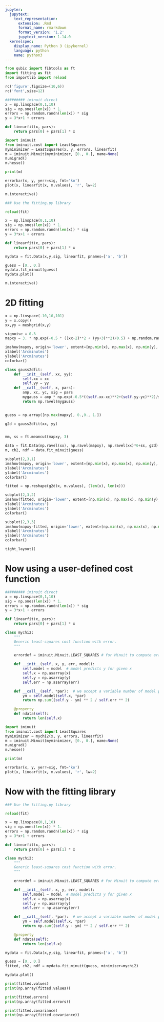 ```yaml
---
jupyter:
  jupytext:
    text_representation:
      extension: .Rmd
      format_name: rmarkdown
      format_version: '1.2'
      jupytext_version: 1.14.0
  kernelspec:
    display_name: Python 3 (ipykernel)
    language: python
    name: python3
---
```


```python
from qubic import fibtools as ft
import fitting as fit
from importlib import reload

rc('figure',figsize=(10,6))
rc('font',size=12)

```

```python
######### iminuit direct
x = np.linspace(0,1,10)
sig = np.ones(len(x)) * 1.
errors = np.random.randn(len(x)) * sig
y = 3*x+1 + errors

def linearfit(x, pars):
    return pars[0] + pars[1] * x

import iminuit
from iminuit.cost import LeastSquares
myminimizer = LeastSquares(x, y, errors, linearfit)
m = iminuit.Minuit(myminimizer, [0., 0.], name=None)
m.migrad()
m.hesse()

print(m)

errorbar(x, y, yerr=sig, fmt='ko')
plot(x, linearfit(x, m.values), 'r', lw=2)
```

```python
m.interactive()
```

```python
### Use the fitting.py library 

reload(fit)

x = np.linspace(0,1,10)
sig = np.ones(len(x)) * 1.
errors = np.random.randn(len(x)) * sig
y = 3*x+1 + errors

def linearfit(x, pars):
    return pars[0] + pars[1] * x

mydata = fit.Data(x,y,sig, linearfit, pnames=['a', 'b'])

guess = [0., 0.]
mydata.fit_minuit(guess)
mydata.plot()
```

```python
m.interactive()
```

# 2D fitting

```python
x = np.linspace(-10,10,101)
y = x.copy()
xx,yy = meshgrid(x,y)

signoise = 0.3
mapxy = 3. * np.exp(-0.5 * ((xx-2)**2 + (yy+3)**2)/0.5) + np.random.randn(*np.shape(xx))*signoise

imshow(mapxy, origin='lower', extent=[np.min(x), np.max(x), np.min(y), np.max(y)])
xlabel('Arcminutes')
ylabel('Arcminutes')
colorbar()

```

```python
class gauss2dfit:
    def __init__(self, xx, yy):
        self.xx = xx
        self.yy = yy
    def __call__(self, x, pars):
        amp, xc, yc, sig = pars
        mygauss = amp * np.exp(-0.5*((self.xx-xc)**2+(self.yy-yc)**2)/sig**2)
        return np.ravel(mygauss)
        

guess = np.array([np.max(mapxy), 0.,0., 1.])

g2d = gauss2dfit(xx, yy)


mm, ss = ft.meancut(mapxy, 3)

data = fit.Data(np.ravel(xx), np.ravel(mapxy), np.ravel(xx)*0+ss, g2d)
m, ch2, ndf = data.fit_minuit(guess)

subplot(2,3,1)
imshow(mapxy, origin='lower', extent=[np.min(x), np.max(x), np.min(y), np.max(y)])
xlabel('Arcminutes')
ylabel('Arcminutes')
colorbar()

fitted = np.reshape(g2d(x, m.values), (len(x), len(x)))

subplot(2,3,2)
imshow(fitted, origin='lower', extent=[np.min(x), np.max(x), np.min(y), np.max(y)])
xlabel('Arcminutes')
ylabel('Arcminutes')
colorbar()

subplot(2,3,3)
imshow(mapxy-fitted, origin='lower', extent=[np.min(x), np.max(x), np.min(y), np.max(y)])
xlabel('Arcminutes')
ylabel('Arcminutes')
colorbar()

tight_layout()
```

# Now using a user-defined cost function

```python
######### iminuit direct
x = np.linspace(0,1,10)
sig = np.ones(len(x)) * 1.
errors = np.random.randn(len(x)) * sig
y = 3*x+1 + errors

def linearfit(x, pars):
    return pars[0] + pars[1] * x

class mychi2:
    """
    Generic least-squares cost function with error.
    """
    
    errordef = iminuit.Minuit.LEAST_SQUARES # for Minuit to compute errors correctly

    def __init__(self, x, y, err, model):
        self.model = model  # model predicts y for given x
        self.x = np.asarray(x)
        self.y = np.asarray(y)
        self.err = np.asarray(err)

    def __call__(self, *par):  # we accept a variable number of model parameters
        ym = self.model(self.x, *par)
        return np.sum((self.y - ym) ** 2 / self.err ** 2)

    @property
    def ndata(self):
        return len(self.x)

import iminuit
from iminuit.cost import LeastSquares
myminimizer = mychi2(x, y, errors, linearfit)
m = iminuit.Minuit(myminimizer, [0., 0.], name=None)
m.migrad()
m.hesse()

print(m)

errorbar(x, y, yerr=sig, fmt='ko')
plot(x, linearfit(x, m.values), 'r', lw=2)
```

# Now with the fitting library

```python
### Use the fitting.py library 

reload(fit)

x = np.linspace(0,1,10)
sig = np.ones(len(x)) * 1.
errors = np.random.randn(len(x)) * sig
y = 3*x+1 + errors

def linearfit(x, pars):
    return pars[0] + pars[1] * x

class mychi2:
    """
    Generic least-squares cost function with error.
    """
    
    errordef = iminuit.Minuit.LEAST_SQUARES # for Minuit to compute errors correctly

    def __init__(self, x, y, err, model):
        self.model = model  # model predicts y for given x
        self.x = np.asarray(x)
        self.y = np.asarray(y)
        self.err = np.asarray(err)

    def __call__(self, *par):  # we accept a variable number of model parameters
        ym = self.model(self.x, *par)
        return np.sum((self.y - ym) ** 2 / self.err ** 2)

    @property
    def ndata(self):
        return len(self.x)

mydata = fit.Data(x,y,sig, linearfit, pnames=['a', 'b'])

guess = [0., 0.]
fitted, ch2, ndf = mydata.fit_minuit(guess, minimizer=mychi2)

mydata.plot()
```

```python
print(fitted.values)
print(np.array(fitted.values))
```

```python
print(fitted.errors)
print(np.array(fitted.errors))
```

```python
print(fitted.covariance)
print(np.array(fitted.covariance))
```

```python

```

```python

```
